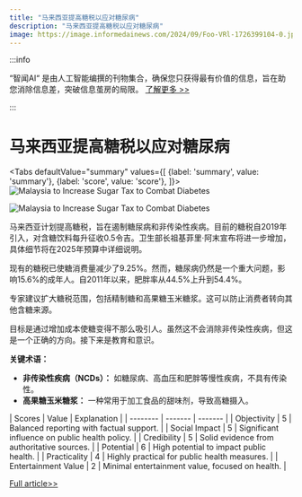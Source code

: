 ```yaml
---
title: "马来西亚提高糖税以应对糖尿病"
description: "马来西亚提高糖税以应对糖尿病"
image: https://image.informedainews.com/2024/09/Foo-VRl-1726399104-0.jpg
---
```



:::info

“智闻AI“ 是由人工智能编撰的刊物集合，确保您只获得最有价值的信息，旨在助您消除信息差，突破信息茧房的局限。  [了解更多 >>](/)

:::

# 马来西亚提高糖税以应对糖尿病


<Tabs
	defaultValue="summary"
	values={[
	{label: 'summary', value: 'summary'},
	{label: 'score', value: 'score'},
]}>
<TabItem value="summary">
<img
  src="https://image.informedainews.com/2024/09/Foo-VRl-1726399104-0.jpg"
  alt="Malaysia to Increase Sugar Tax to Combat Diabetes"
/>

<img
  src="https://image.informedainews.com/2024/09/Foo-J1k-1726399104-1.jpg"
  alt="Malaysia to Increase Sugar Tax to Combat Diabetes"
/>



马来西亚计划提高糖税，旨在遏制糖尿病和非传染性疾病。目前的糖税自2019年引入，对含糖饮料每升征收0.5令吉。卫生部长祖基菲里·阿末宣布将进一步增加，具体细节将在2025年预算中详细说明。

现有的糖税已使糖消费量减少了9.25%。然而，糖尿病仍然是一个重大问题，影响15.6%的成年人。自2011年以来，肥胖率从44.5%上升到54.4%。

专家建议扩大糖税范围，包括精制糖和高果糖玉米糖浆。这可以防止消费者转向其他含糖来源。

目标是通过增加成本使糖变得不那么吸引人。虽然这不会消除非传染性疾病，但这是一个正确的方向。接下来是教育和意识。

**关键术语：**
- **非传染性疾病（NCDs）：** 如糖尿病、高血压和肥胖等慢性疾病，不具有传染性。
- **高果糖玉米糖浆：** 一种常用于加工食品的甜味剂，导致高糖摄入。
</TabItem>
<TabItem value="score">
	| Scores     | Value   | Explanation |
	| -------- | ------- | ------- |
	| Objectivity  | 5    | Balanced reporting with factual support.    |
	| Social Impact | 5     | Significant influence on public health policy.    |
	| Credibility    | 5    | Solid evidence from authoritative sources.    |
	| Potential    | 6    | High potential to impact public health.    |
	| Practicality    | 4    | Highly practical for public health measures.    |
	| Entertainment Value    | 2    | Minimal entertainment value, focused on health.    |
</TabItem>
</Tabs>

[Full article>>](https://asia.nikkei.com/Politics/Malaysia-prepares-heavier-sugar-tax-in-bid-to-combat-diabetes)
